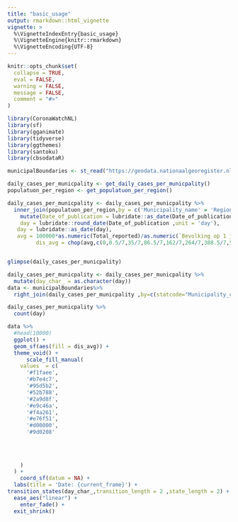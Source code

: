 ```yaml
---
title: "basic_usage"
output: rmarkdown::html_vignette
vignette: >
  %\VignetteIndexEntry{basic_usage}
  %\VignetteEngine{knitr::rmarkdown}
  %\VignetteEncoding{UTF-8}
---
```


```r
knitr::opts_chunk$set(
  collapse = TRUE,
  eval = FALSE,
  warning = FALSE,
  message = FALSE,
  comment = "#>"
)
```

```r
library(CoronaWatchNL)
library(sf)
library(gganimate)
library(tidyverse)
library(ggthemes)
library(santoku)
library(cbsodataR)

municipalBoundaries <- st_read("https://geodata.nationaalgeoregister.nl/cbsgebiedsindelingen/wfs?request=GetFeature&service=WFS&version=2.0.0&typeName=cbs_gemeente_2017_gegeneraliseerd&outputFormat=json")

```

```r

daily_cases_per_municpality <- get_daily_cases_per_municpality()
populatuon_per_region <- get_populatuon_per_region()

daily_cases_per_municpality <- daily_cases_per_municpality %>% 
  inner_join(populatuon_per_region,by = c('Municipality_name' = 'Regions')) %>% 
    mutate(Date_of_publication = lubridate::as_date(Date_of_publication),
    day = lubridate::round_date(Date_of_publication ,unit = 'day'),
   day = lubridate::as_date(day),
   avg = 100000*as.numeric(Total_reported)/as.numeric(`Bevolking op 1 januari (aantal)`),
         dis_avg = chop(avg,c(0,0.5/7,35/7,86.5/7,162/7,264/7,388.5/7,536/7,721/7,1156.5/7)))


glimpse(daily_cases_per_municpality)

```

```r
daily_cases_per_municpality <- daily_cases_per_municpality %>% 
  mutate(day_char_ = as.character(day))
data <- municipalBoundaries%>% 
  right_join(daily_cases_per_municpality ,by=c(statcode="Municipality_code"))
```





```r
daily_cases_per_municpality %>% 
  count(day)
```


```r
data %>% 
  #head(10000)
  ggplot() +
  geom_sf(aes(fill = dis_avg)) +
  theme_void() +
      scale_fill_manual(
    values  = c(
      '#f1faee',
      '#b7e4c7',
      '#95d5b2',
      '#52b788',
      '#2a9d8f',
      '#e9c46a',
      '#f4a261',
      '#e76f51',
      '#d00000',
      '#9d0208'
      
      
      
      
    )
  ) +
    coord_sf(datum = NA) +
  labs(title = 'Date: {current_frame}') +
transition_states(day_char_,transition_length = 2 ,state_length	= 2) +
  ease_aes("linear") +
    enter_fade() +
  exit_shrink()


```


